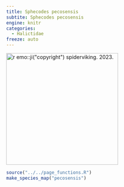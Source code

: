 ```yaml
---
title: Sphecodes pecosensis
subtite: Sphecodes pecosensis
engine: knitr
categories:
  - Halictidae
freeze: auto
---
```

[![`r emo::ji("copyright")` spiderviking. 2023.](https://inaturalist-open-data.s3.amazonaws.com/photos/292240800/large.jpg){height=300}](https://inaturalist.ca/observations/168612584)

```r
source("../../page_functions.R")
make_species_map("pecosensis")
```
